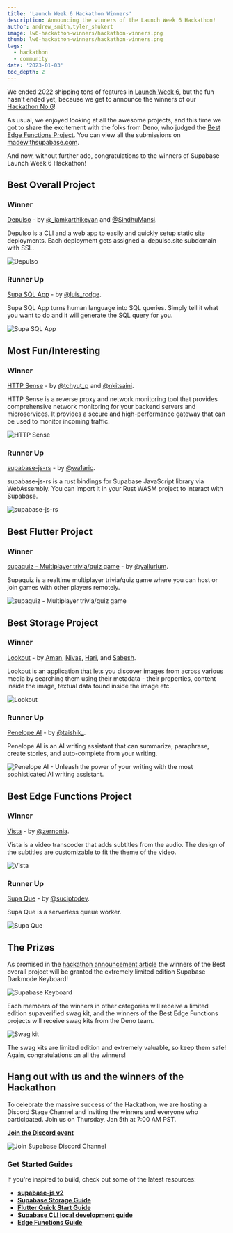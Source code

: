 ```yaml
---
title: 'Launch Week 6 Hackathon Winners'
description: Announcing the winners of the Launch Week 6 Hackathon!
author: andrew_smith,tyler_shukert
image: lw6-hackathon-winners/hackathon-winners.png
thumb: lw6-hackathon-winners/hackathon-winners.png
tags:
  - hackathon
  - community
date: '2023-01-03'
toc_depth: 2
---
```


We ended 2022 shipping tons of features in [Launch Week 6](https://supabase.com/launch-week), but the fun hasn’t ended yet, because we get to announce the winners of our [Hackathon No.6](https://supabase.com/blog/launch-week-6-hackathon)!

As usual, we enjoyed looking at all the awesome projects, and this time we got to share the excitement with the folks from Deno, who judged the [Best Edge Functions Project](https://deno.com/blog/edge-functions-supabase-launch-week-6-hackathon#Winners). You can view all the submissions on [madewithsupabase.com](https://www.madewithsupabase.com/).

And now, without further ado, congratulations to the winners of Supabase Launch Week 6 Hackathon!

## Best Overall Project

### Winner

[Depulso](https://github.com/KarthikeyanRanasthala/depulso/) - by [@\_iamkarthikeyan](https://twitter.com/_iamkarthikeyan) and [@SindhuMansi](https://twitter.com/SindhuMansi).

Depulso is a CLI and a web app to easily and quickly setup static site deployments. Each deployment gets assigned a .depulso.site subdomain with SSL.

![Depulso](/images/blog/lw6-hackathon-winners/depulso.png)

### Runner Up

[Supa SQL App](https://github.com/rodgetech/supa-sql-app) - by [@luis_rodge](https://twitter.com/luis_rodge).

Supa SQL App turns human language into SQL queries. Simply tell it what you want to do and it will generate the SQL query for you.

![Supa SQL App](/images/blog/lw6-hackathon-winners/supa-sql-app.png)

## Most Fun/Interesting

### Winner

[HTTP Sense](https://github.com/http-sense/http-sense) - by [@tchyut_p](https://twitter.com/tchyut_p) and [@nkitsaini](https://github.com/nkitsaini).

HTTP Sense is a reverse proxy and network monitoring tool that provides comprehensive network monitoring for your backend servers and microservices. It provides a secure and high-performance gateway that can be used to monitor incoming traffic.

![HTTP Sense](/images/blog/lw6-hackathon-winners/http-sense.png)

### Runner Up

[supabase-js-rs](https://github.com/wa1aric/supabase-js-rs) - by [@wa1aric](https://twitter.com/wa1aric).

supabase-js-rs is a rust bindings for Supabase JavaScript library via WebAssembly. You can import it in your Rust WASM project to interact with Supabase.

![supabase-js-rs](/images/blog/lw6-hackathon-winners/supabase-js-rs.png)

## Best Flutter Project

### Winner

[supaquiz - Multiplayer trivia/quiz game](https://github.com/yallurium/supaquiz) - by [@yallurium](https://twitter.com/yallurium).

Supaquiz is a realtime multiplayer trivia/quiz game where you can host or join games with other players remotely.

![supaquiz - Multiplayer trivia/quiz game](/images/blog/lw6-hackathon-winners/supaquiz.png)

## Best Storage Project

### Winner

[Lookout](https://github.com/luxecraft/lookout) - by [Aman](https://twitter.com/Amanrk28), [Nivas](https://twitter.com/nithsua), [Hari](https://twitter.com/_harisaran_), and [Sabesh](https://twitter.com/sabeshbharathi).

Lookout is an application that lets you discover images from across various media by searching them using their metadata - their properties, content inside the image, textual data found inside the image etc.

![Lookout](/images/blog/lw6-hackathon-winners/lookout.png)

### Runner Up

[Penelope AI](https://github.com/taishikato/Penelope-AI) - by [@taishik\_](https://twitter.com/taishik_).

Penelope AI is an AI writing assistant that can summarize, paraphrase, create stories, and auto-complete from your writing.

![Penelope AI - Unleash the power of your writing with the most sophisticated AI writing assistant.](/images/blog/lw6-hackathon-winners/penelope-ai.png)

## Best Edge Functions Project

### Winner

[Vista](https://github.com/zernonia/vista) - by [@zernonia](https://twitter.com/zernonia).

Vista is a video transcoder that adds subtitles from the audio. The design of the subtitles are customizable to fit the theme of the video.

![Vista](/images/blog/lw6-hackathon-winners/vista.png)

### Runner Up

[Supa Que](https://github.com/suciptoid/supaque) - by [@suciptodev](https://twitter.com/suciptodev).

Supa Que is a serverless queue worker.

![Supa Que](/images/blog/lw6-hackathon-winners/supaque.png)

## The Prizes

As promised in the [hackathon announcement article](https://supabase.com/blog/launch-week-6-hackathon) the winners of the Best overall project will be granted the extremely limited edition Supabase Darkmode Keyboard!

![Supabase Keyboard](/images/blog/lw6-hackathon/keyboard.png)

Each members of the winners in other categories will receive a limited edition supaverified swag kit, and the winners of the Best Edge Functions projects will receive swag kits from the Deno team.

![Swag kit](/images/blog/lw6-hackathon/swagkit.png)

The swag kits are limited edition and extremely valuable, so keep them safe! Again, congratulations on all the winners!

## Hang out with us and the winners of the Hackathon

To celebrate the massive success of the Hackathon, we are hosting a Discord Stage Channel and inviting the winners and everyone who participated. Join us on Thursday, Jan 5th at 7:00 AM PST.

[**Join the Discord event**](https://discord.gg/8gGcMp5x?event=1059852103754989659)

![Join Supabase Discord Channel](/images/blog/hackathon/community.png)

### Get Started Guides

If you're inspired to build, check out some of the latest resources:

- [**supabase-js v2**](https://supabase.com/blog/supabase-js-v2)
- [**Supabase Storage Guide**](https://www.supabase.cc/docs/guides/storage)
- [**Flutter Quick Start Guide**](https://www.supabase.cc/docs/guides/with-flutter)
- [**Supabase CLI local development guide**](https://www.supabase.cc/docs/guides/local-development)
- [**Edge Functions Guide**](https://www.supabase.cc/docs/guides/functions)
